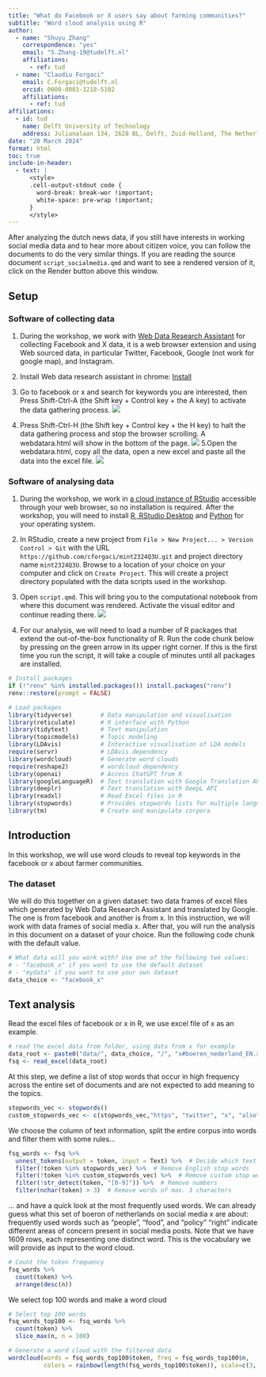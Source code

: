 ```yaml
---
title: "What do Facebook or X users say about farming communities?"
subtitle: "Word cloud analysis using R"
author: 
  - name: "Shuyu Zhang"
    correspondence: "yes"
    email: "S.Zhang-19@tudelft.nl"
    affiliations: 
      - ref: tud
  - name: "Claudiu Forgaci"
    email: C.Forgaci@tudelft.nl
    orcid: 0000-0003-3218-5102
    affiliations: 
      - ref: tud
affiliations:
  - id: tud
    name: Delft University of Technology
    address: Julianalaan 134, 2628 BL, Delft, Zuid-Holland, The Netherlands
date: "20 March 2024"
format: html
toc: true
include-in-header:
  - text: |
      <style>
      .cell-output-stdout code {
        word-break: break-wor !important;
        white-space: pre-wrap !important;
      }
      </style>
---
```


::: callout-note
After analyzing the dutch news data, if you still have interests in working social media data and to hear more about citizen voice, you can follow the documents to do the very similar things. If you are reading the source document `script_socialmedia.qmd` and want to see a rendered version of it, click on the Render button above this window.
:::

## Setup

### Software of collecting data

1.  During the workshop, we work with [Web Data Research Assistant](https://southampton.ac.uk/~lac/WebDataResearchAssistant/) for collecting Facebook and X data, it is a web browser extension and using Web sourced data, in particular Twitter, Facebook, Google (not work for google map), and Instagram.

2.  Install Web data research assistant in chrome: [Install](https://chromewebstore.google.com/detail/web-data-research-assista/kcdbekkmigohaijilebpaeoopcgjbbdm?pli=1)

3.  Go to facebook or x and search for keywords you are interested, then Press Shift-Ctrl-A (the Shift key + Control key + the A key) to activate the data gathering process. ![](fig/webscraping1.png)

4.  Press Shift-Ctrl-H (the Shift key + Control key + the H key) to halt the data gathering process and stop the browser scrolling. A webdatara.html will show in the bottom of the page. ![](fig/webscraping2.png) 5.Open the webdatara.html, copy all the data, open a new excel and paste all the data into the excel file. ![](fig/webscraping3.png)

### Software of analysing data

1.  During the workshop, we work in [a cloud instance of RStudio](http://rstudio-server-edu.bk.tudelft.nl:8787/) accessible through your web browser, so no installation is required. After the workshop, you will need to install [R, RStudio Desktop](https://posit.co/download/rstudio-desktop/) and [Python](https://www.python.org/downloads/) for your operating system.

2.  In RStudio, create a new project from `File > New Project... > Version Control > Git` with the URL `https://github.com/cforgaci/mint2324Q3U.git` and project directory name `mint2324Q3U`. Browse to a location of your choice on your computer and click on `Create Project`. This will create a project directory populated with the data scripts used in the workshop.

3.  Open `script.qmd`. This will bring you to the computational notebook from where this document was rendered. Activate the visual editor and continue reading there. ![](fig/rstudio.png)

4.  For our analysis, we will need to load a number of R packages that extend the out-of-the-box functionality of R. Run the code chunk below by pressing on the green arrow in its upper right corner. If this is the first time you run the script, it will take a couple of minutes until all packages are installed.

```r
# Install packages
if (!"renv" %in% installed.packages()) install.packages("renv")
renv::restore(prompt = FALSE)

# Load packages
library(tidyverse)        # Data manipulation and visualisation
library(reticulate)       # R interface with Python
library(tidytext)         # Text manipulation
library(topicmodels)      # Topic modeling
library(LDAvis)           # Interactive visualisation of LDA models
require(servr)            # LDAvis dependency
library(wordcloud)        # Generate word clouds
require(reshape2)         # wordcloud dependency
library(openai)           # Access ChatGPT from R
library(googleLanguageR)  # Text translation with Google Translation API
library(deeplr)           # Text translation with DeepL API
library(readxl)           # Read Excel files in R
library(stopwords)        # Provides stopwords lists for multiple languages
library(tm)               # Create and manipulate corpora
```

## Introduction

In this workshop, we will use word clouds to reveal top keywords in the facebook or x about farmer communities.

### The dataset

We will do this together on a given dataset: two data frames of excel files which generated by Web Data Research Assistant and translated by Google. The one is from facebook and another is from x. In this instruction, we will work with data frames of social media x. After that, you will run the analysis in this document on a dataset of your choice. Run the following code chunk with the default value.

```r
# What data will you work with? Use one of the following two values:
# - "facebook_x" if you want to use the default dataset
# - "mydata" if you want to use your own dataset
data_choice <- "facebook_x"
```

## Text analysis

Read the excel files of facebook or x in R, we use excel file of x as an example.

```r
# read the excel data from folder, using data from x for example
data_root <- paste0("data/", data_choice, "/", "x#boeren_nederland_EN.xlsx")
fsq <- read_excel(data_root)
```

At this step, we define a list of stop words that occur in high frequency across the entire set of documents and are not expected to add meaning to the topics.

```r
stopwords_vec <- stopwords()
custom_stopwords_vec <- c(stopwords_vec,"https", "twitter", "x", "also", "think", "must", "know", "many", "much", "like", "everything", "really", "want","without", "going", "good", "something", "farmers", "netherlands", "nthe" )
```

We choose the column of text information, split the entire corpus into words and filter them with some rules...

```r
fsq_words <- fsq %>% 
  unnest_tokens(output = token, input = Text) %>%  # Decide which text information in which columns you want to analyze, and input = "name of column"
  filter(!token %in% stopwords_vec) %>%  # Remove English stop words
  filter(!token %in% custom_stopwords_vec) %>%  # Remove custom stop words
  filter(!str_detect(token, "[0-9]")) %>%  # Remove numbers
  filter(nchar(token) > 3)  # Remove words of max. 3 characters
```

... and have a quick look at the most frequently used words. We can already guess what this set of boeron of netherlands on social media x are about: frequently used words such as "people", "food", and "policy" "right" indicate different areas of concern present in social media posts. Note that we have 1609 rows, each representing one distinct word. This is the vocabulary we will provide as input to the word cloud.

```r
# Count the token frequency
fsq_words %>% 
  count(token) %>% 
  arrange(desc(n))
```

We select top 100 words and make a word cloud

```r
# Select top 100 words
fsq_words_top100 <- fsq_words %>% 
  count(token) %>%  
  slice_max(n, n = 100) 

# Generate a word cloud with the filtered data
wordcloud(words = fsq_words_top100$token, freq = fsq_words_top100$n, 
          colors = rainbow(length(fsq_words_top100$token)), scale=c(3, 0.2))
```
